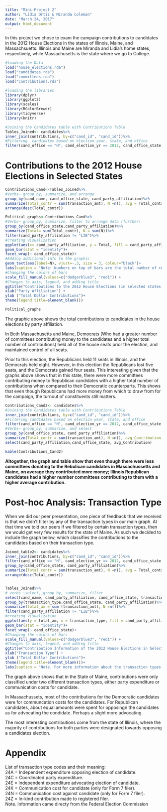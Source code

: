```yaml
---
title: "Mini-Project 2"
author: "Lidia Ortiz & Miranda Coleman"
date: "March 24, 2017"
output: html_document
---
```

  
  
In this project we chose to exam the campaign contributions to candidates in the 2012 House Elections in the states of Illinois, Maine, and Massachsuetts. Illinois and Maine are Miranda and Lidia's home states, respectively, while Massachusetts is the state where we go to College. 

```r
#loading the Data
load("house_elections.rda")
load("candidates.rda")
load("committees.rda")
load("contributions.rda")
```

```r
#loading the libraries
library(dplyr)
library(ggplot2)
library(scales)
library(RColorBrewer)
library(tidyverse)
library(knitr)
```

```r
#Joining the Candidates table with Contributions Table
Tables_Joined<- candidates%>%
inner_join(contributions, by=c("cand_id", "cand_id"))%>%
#Filtering  candidates based on election year, state, and office
filter(cand_office == "H", cand_election_yr == 2012, cand_office_state == c("ME", "MA", "IL"))
```

# Contributions to the 2012 House Elections in Selected States 
```r
Contributions_Cand<-Tables_Joined%>% 
#Verbs~ group_by, summarize, and arrange 
group_by(cand_name, cand_office_state, cand_party_affiliation)%>% 
summarize(Total_contr = sum(transaction_amt), N =n(), avg = Total_contr/N)%>% 
arrange(desc(Total_contr))
```


```r
Political_graphs<-Contributions_Cand%>%
#Verbs~ group_by, summarize, filter to arrange data (further)
group_by(cand_office_state,cand_party_affiliation)%>% 
summarize(Total= sum(Total_contr), N = sum(N))%>%
filter(cand_party_affiliation != "LIB")%>% 
#creating Visualization 
ggplot(aes(x= cand_party_affiliation, y = Total, fill = cand_party_affiliation)) +  
geom_bar(stat = "identity")+
facet_wrap(~ cand_office_state)+
#Adding additional info to the graphic
geom_text(aes(label=N), vjust=-.3, size = 3, colour="black")+
labs(caption = "Note: Numbers on top of bars are the total number of committees for each party.")+ 
#Changing the colors of bars
scale_fill_manual(values=c("dodgerblue3", "red1")) + 
#Changes to axis, legend, and adding title 
ggtitle("Contributions to the 2012 House Elections (in selected states)")+ 
xlab("Party Affiliation") + 
ylab ("Total Dollar Contributions")+
theme(legend.title=element_blank())

Political_graphs
```



The graphic above shows the total contributions to candidates in the house elections by party affiliation. 

In Both Massachusetts and Maine, Democrats (Who had a greater number of committees contributing money to the candidates and a higher total number of contributions) held all of the house seats prior the election, and maintained control of all seats. 

Prior to this election, the Republicans held 11 seats in Illinois, and the Democrats held eight. However, in this election the Republicans lost five seats, and the Democrats gained four seats. This interesting given that the graphs above shows that in this state, there were more committees contributing money to Republican candidates with a higher total number of contributions when compared to their Democratic counterparts. This shows that even though Republicans had more money from which to draw from for the campaign, the turnout of constituents still matters.

```r
Contributions_Cand2<- candidates%>%
#Joining the Candidates table with Contributions Table
inner_join(contributions, by=c("cand_id", "cand_id"))%>% 
#Filtering candidates based on election year, state, and office
filter(cand_office == "H", cand_election_yr == 2012, cand_office_state == c("ME", "MA", "IL"), cand_party_affiliation != "LIB")%>% 
#Verbs~ group_by, summarize, and select 
group_by(cand_office_state, cand_party_affiliation)%>% 
summarize(Total_contr = sum(transaction_amt), N =n(), avg_Contribution = Total_contr/N)%>% 
select(cand_party_affiliation,cand_office_state, avg_Contribution)

kable(Contributions_Cand2)
```



**Altogether, the graph and table show that even though there were less committees donating to the Rebulican candidates in Massachussetts and Maine, on average they contributed more money; Illinois Republican candidates had a higher number committees contributing to them with a higher average contribution.**

# Post-hoc Analysis: Transaction Type 

When we did our peer presentation, one piece of feedback that we received is that we didn't filter by any of the transaction types in our main graph. At that time we told our peers if we filtered by certain transaction types, then we would get very few results for the state of Maine. As such we decided to include the graph below, which classifies the contributions to the candidates based on their transaction type. 

```r
Joined_table2<- candidates%>%
inner_join(contributions, by=c("cand_id", "cand_id"))%>%
filter(cand_office == "H", cand_election_yr == 2012, cand_office_state == c("ME", "MA", "IL"))%>%
group_by(cand_office_state, cand_party_affiliation)%>%
summarize(Total_contr = sum(transaction_amt), N =n(), avg = Total_contr/N)%>%
arrange(desc(Total_contr))


Tables_Joined%>%
# verbs ~select, group_by, summarize, filter
select(cand_name, cand_party_affiliation, cand_office_state, transaction_type, transaction_amt)%>%
group_by(transaction_type,cand_office_state, cand_party_affiliation)%>%
summarize(total_am = sum (transaction_amt), N =n())%>%
filter(cand_party_affiliation != "LIB")%>%
#creating Visualization
ggplot(aes(y = total_am, x = transaction_type, fill = cand_party_affiliation))+
geom_bar(stat = "identity")+
facet_wrap(~ cand_office_state)+
#Changing the colors of bars
scale_fill_manual(values=c("dodgerblue3", "red1")) + 
#Changes to axis, legend, and adding title 
ggtitle("Contribution Information of the 2012 House Elections in Selected States")+
xlab("Transaction Type") + 
ylab ("Total Dollar Contributions")+
theme(legend.title=element_blank())+
labs(caption = "Note. For more information about the transaction types see Appendix at end of blog.")
```

The graph above shows that in the State of Maine, contributions were only classified under two different transaction types, either party expenditure or communication costs for candidate. 

In Massachussets, most of the contributions for the Democratic candidates were for communcation costs for the candidates. For Republican candidates, about equal amounts were spent for opposingn the candidates as for advocating the condidate. Perhaps a slight more advocating. 

The most interesting contributions come from the state of Illinois, where the majority of contributions for both parties were designated towards opposing a candidates election. 


# Appendix
List of transaction type codes and their meaning:  
24A =  Independent expenditure opposing election of candidate.  
24C = Coordinated party expenditure.  
24E = Independent expenditure advocating election of candidate.  
24K = Communication cost for candidate (only for Form 7 filer).  
24N = Communication cost against candidate (only for Form 7 filer).  
24Z = In-kind contribution made to registered filer.  
Note. Information came directy from the Federal Election Commission  







